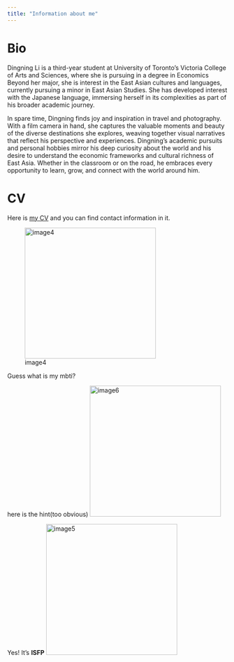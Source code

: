 ```yaml
---
title: "Information about me"
---
```


# Bio

Dingning Li is a third-year student at University of Toronto’s Victoria College of Arts and Sciences, where she is pursuing in a degree in Economics Beyond her major, she is interest in the East Asian cultures and languages, currently pursuing a minor in East Asian Studies. She has developed interest with the Japanese language, immersing herself in its complexities as part of his broader academic journey.

In spare time, Dingning finds joy and inspiration in travel and photography. With a film camera in hand, she captures the valuable moments and beauty of the diverse destinations she explores, weaving together visual narratives that reflect his perspective and experiences. Dingning's academic pursuits and personal hobbies mirror his deep curiosity about the world and his desire to understand the economic frameworks and cultural richness of East Asia. Whether in the classroom or on the road, he embraces every opportunity to learn, grow, and connect with the world around him.

# CV

Here is [my CV](resume.pdf) and you can find contact information in it.

![image4](image4.jpeg){width="300," height="300"}

Guess what is my mbti?

here is the hint(too obvious) ![image6](image6.jpeg){width="300," height="300"}

Yes! It's **ISFP** ![image5](image5.jpg){width="300," height="300"}

